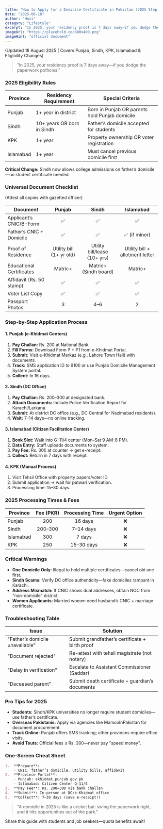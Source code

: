 ```yaml
---
title: "How to Apply for a Domicile Certificate in Pakistan (2025 Step-by-Step Guide)"
date: "2025-08-18"
author: "Huzi"
category: "Lifestyle"
excerpt: "In 2025, your residency proof is 7 days away—if you dodge the paperwork potholes."
imageUrl: "https://placehold.co/600x400.png"
imageHint: "official document"
---
```


(Updated 18 August 2025 | Covers Punjab, Sindh, KPK, Islamabad & Eligibility Changes)

> "In 2025, your residency proof is 7 days away—if you dodge the paperwork potholes."

### 2025 Eligibility Rules

| Province   | Residency Requirement        | Special Criteria                                      |
|------------|------------------------------|-------------------------------------------------------|
| Punjab     | 1+ year in district          | Born in Punjab OR parents hold Punjab domicile        |
| Sindh      | 10+ years OR born in Sindh   | Father’s domicile accepted for students               |
| KPK        | 1+ year                      | Property ownership OR voter registration              |
| Islamabad  | 1+ year                      | Must cancel previous domicile first                   |

**Critical Change:** Sindh now allows college admissions on father’s domicile—no student certificate needed.

### Universal Document Checklist
(Attest all copies with gazetted officer)

| Document                 | Punjab | Sindh | Islamabad |
|--------------------------|:------:|:-----:|:---------:|
| Applicant’s CNIC/B-Form  |   ✅   |  ✅   |     ✅    |
| Father’s CNIC + Domicile |   ✅   |  ✅   | ✅ (if minor) |
| Proof of Residence       | Utility bill (1+ yr old) | Utility bill/lease (10+ yrs) | Utility bill + allotment letter |
| Educational Certificates |  Matric+ | Matric+ (Sindh board) |   Matric+   |
| Affidavit (Rs. 50 stamp) |   ✅   |  ✅   |     ✅    |
| Voter List Copy          |   ✅   |  ✅   |     ✅    |
| Passport Photos          |   3    |  4–6  |     2     |

### Step-by-Step Application Process

#### 1. Punjab (e-Khidmat Centers)
1.  **Pay Challan:** Rs. 200 at National Bank.
2.  **Fill Forms:** Download Form P + P1 from e-Khidmat Portal.
3.  **Submit:** Visit e-Khidmat Markaz (e.g., Lahore Town Hall) with documents.
4.  **Track:** SMS application ID to 9100 or use Punjab Domicile Management System portal.
5.  **Collect:** In 16 days.

#### 2. Sindh (DC Office)
1.  **Pay Challan:** Rs. 200–300 at designated bank.
2.  **Attach Documents:** Include Police Verification Report for Karachi/Larkana.
3.  **Submit:** At district DC office (e.g., DC Central for Nazimabad residents).
4.  **Wait:** 7–14 days—no online tracking.

#### 3. Islamabad (Citizen Facilitation Center)
1.  **Book Slot:** Walk into G-11/4 center (Mon–Sat 9 AM–8 PM).
2.  **Data Entry:** Staff uploads documents to system.
3.  **Pay Fee:** Rs. 300 at counter → get e-receipt.
4.  **Collect:** Return in 7 days with receipt.

#### 4. KPK (Manual Process)
1.  Visit Tehsil Office with property papers/voter ID.
2.  Submit application → wait for patwari verification.
3.  Processing time: 15–30 days.

### 2025 Processing Times & Fees

| Province   | Fee (PKR) | Processing Time | Urgent Option |
|------------|:---------:|:---------------:|:-------------:|
| Punjab     |    200    |     16 days     |       ❌      |
| Sindh      |  200–300  |    7–14 days    |       ❌      |
| Islamabad  |    300    |      7 days     |       ❌      |
| KPK        |    250    |    15–30 days   |       ❌      |

### Critical Warnings
- **One Domicile Only:** Illegal to hold multiple certificates—cancel old one first.
- **Sindh Scams:** Verify DC office authenticity—fake domiciles rampant in Karachi.
- **Address Mismatch:** If CNIC shows dual addresses, obtain NOC from "non-domicile" district.
- **Women Applicants:** Married women need husband’s CNIC + marriage certificate.

### Troubleshooting Table

| Issue                          | Solution                                         |
|--------------------------------|--------------------------------------------------|
| "Father’s domicile unavailable"| Submit grandfather’s certificate + birth proof     |
| "Document rejected"            | Re-attest with tehsil magistrate (not notary)    |
| "Delay in verification"        | Escalate to Assistant Commissioner (Saddar)      |
| "Deceased parent"              | Submit death certificate + guardian’s documents  |

### Pro Tips for 2025
- **Students:** Sindh/KPK universities no longer require student domiciles—use father’s certificate.
- **Overseas Pakistanis:** Apply via agencies like MamooInPakistan for document procurement.
- **Track Online:** Punjab offers SMS tracking; other provinces require office visits.
- **Avoid Touts:** Official fees ≤ Rs. 300—never pay "speed money".

### One-Screen Cheat Sheet
```markdown
1.  **Prepare**:
    - CNIC, father’s domicile, utility bills, affidavit
2.  **Province Portal**:
    - Punjab: ekhidmat.punjab.gov.pk
    - Islamabad: Citizen Center G-11/4
3.  **Pay Fee**: Rs. 200–300 via bank challan
4.  **Submit**: In-person at DC/e-Khidmat office
5.  **Collect**: 7–30 days (save e-receipt!)
```

> "A domicile in 2025 is like a cricket bat: swing the paperwork right, and it hits opportunities out of the park."

Share this guide with students and job seekers—quota benefits await!
